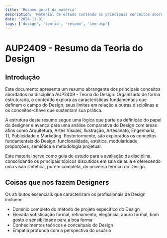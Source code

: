 ```yaml
---
title: 'Resumo geral da matéria'
description: 'Material de estudo contendo os principais conceitos abordados na disciplina AUP2409'
date: '2024-11-01'
tags: ['design', 'teoria', 'resumo', 'ime-usp']
---
```


# AUP2409 - Resumo da Teoria do Design

## Introdução

Este documento apresenta um resumo abrangente dos principais conceitos abordados na disciplina AUP2409 - Teoria do Design. Organizado de forma estruturada, o conteúdo explora as características fundamentais que definem o campo do Design, seus limites em relação a outras disciplinas e os conceitos-chave que sustentam sua prática.

A estrutura deste resumo segue uma lógica que parte da definição do papel do designer e avança para uma análise comparativa do Design com áreas afins como Arquitetura, Artes Visuais, Ilustração, Artesanato, Engenharia, TI, Publicidade e Marketing. Posteriormente, são explorados os conceitos fundamentais do Design: funcionalidade, estética, modularidade, proporções, semiótica e metodologia projetual.

Este material serve como guia de estudo para a avaliação da disciplina, consolidando os principais tópicos discutidos em sala de aula e oferecendo uma visão sintética, porém completa, do universo teórico do Design.

## Coisas que nos fazem Designers

Os atributos essenciais que caracterizam os profissionais de Design incluem:

- Domínio completo do método de projeto específico do Design
- Elevada sofisticação formal, refinamento, elegância, apuro formal, bom gosto e sensibilidade para a boa forma
- Conhecimentos teóricos e conceituais do Design
- Empatia profunda com a perspectiva do usuário


<PdfViewer pdfPath="/pdfs/ime/AUP2409-Teoria do Design/resumo.pdf"/>